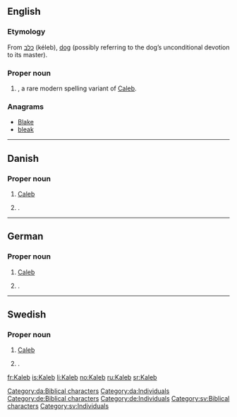 ==English==

===Etymology===
From {{etyl|he|en}} [[כלב]] (kéleb), [[dog]] (possibly referring to the dog’s unconditional devotion to its master).

===Proper noun===
{{en-proper noun}}

# {{given name|male|from=Hebrew}}, a rare modern spelling variant of [[Caleb]].

===Anagrams===
* [[Blake#English|Blake]]
* [[bleak#English|bleak]]

----

==Danish==

===Proper noun===
{{head|da|proper noun}}

# [[Caleb]] {{qualifier|biblical character}}
# {{context|rare|lang=da}} {{given name|male|lang=da}}.

[[Category:da:Biblical characters]]
[[Category:da:Individuals]]

----

==German==

===Proper noun===
{{head|de|proper noun}}

# [[Caleb]] {{qualifier|biblical character}}
# {{context|rare|lang=de}} {{given name|male|lang=de}}.

[[Category:de:Biblical characters]]
[[Category:de:Individuals]]

----

==Swedish==

===Proper noun===
{{head|sv|proper noun}}

# [[Caleb]] {{qualifier|biblical character}}
# {{context|rare|lang=sv}} {{given name|male|lang=sv}}.

[[Category:sv:Biblical characters]]
[[Category:sv:Individuals]]

[[fr:Kaleb]]
[[is:Kaleb]]
[[li:Kaleb]]
[[no:Kaleb]]
[[ru:Kaleb]]
[[sr:Kaleb]]